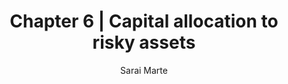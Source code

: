 ---
layout: '@layouts/Blog.astro'
title: Chapter 6 | Capital allocation to risky assets
pubDate: 2025-01-23T00:00:00Z 
updatedDate:  2025-01-23T00:00:00Z 
draft: false
author: Sarai Marte
slug: capital-allocation-to-risky-assets
---